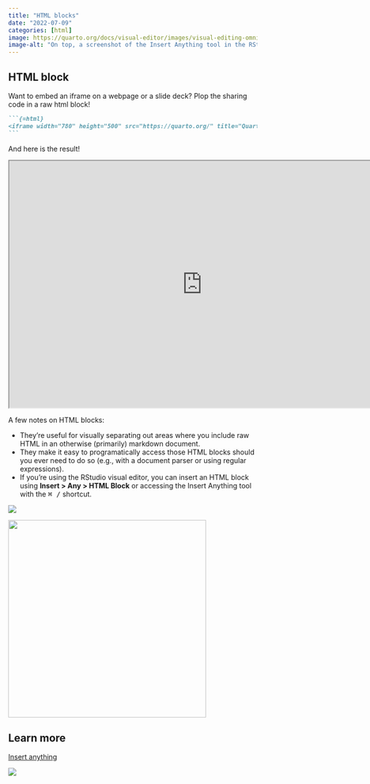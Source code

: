 ```yaml
---
title: "HTML blocks"
date: "2022-07-09"
categories: [html]
image: https://quarto.org/docs/visual-editor/images/visual-editing-omni-math.png
image-alt: "On top, a screenshot of the Insert Anything tool in the RStudio Visual Editor to insert an HTML block. An arrow from this points to the bottom image, which is an HTML block containing raw HTML code for including the Quarto Documentation at quarto.org in an iframe. The complete code can be found in the blog post."
---
```


## HTML block

Want to embed an iframe on a webpage or a slide deck? Plop the sharing code in a raw html block!

```` markdown
```{=html}
<iframe width="780" height="500" src="https://quarto.org/" title="Quarto Documentation"></iframe>
```
````

And here is the result!

```{=html}
<iframe width="780" height="500" src="https://quarto.org/" title="Quarto Documentation"></iframe>
```

A few notes on HTML blocks:

-   They're useful for visually separating out areas where you include raw HTML in an otherwise (primarily) markdown document.
-   They make it easy to programatically access those HTML blocks should you ever need to do so (e.g., with a document parser or using regular expressions).
-   If you're using the RStudio visual editor, you can insert an HTML block using **Insert \> Any \> HTML Block** or accessing the Insert Anything tool with the <kbd>⌘ /</kbd> shortcut.

![](https://quarto.org/docs/visual-editor/images/visual-editing-omni-math.png)

![](insert-html-block.png){fig-alt="Using the Insert Anything tool to insert an HTML block. Typing out the letters \"ht\" brings this option in the tool." fig-align="center" width="400"}

## Learn more

[Insert anything](https://quarto.org/docs/visual-editor/index.html#insert-anything)

![](https://quarto.org/docs/visual-editor/images/visual-editing-omni-list.png)
